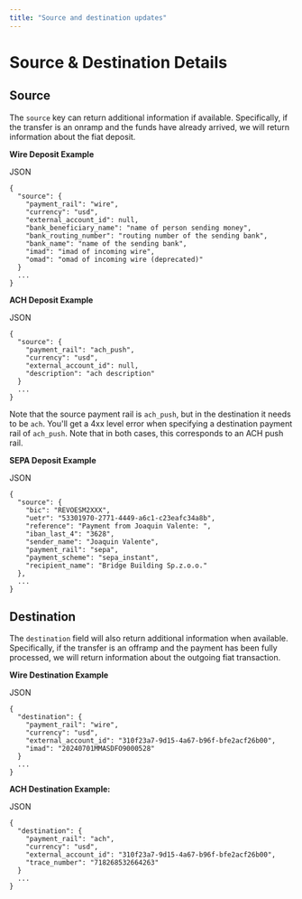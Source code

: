 ```yaml
---
title: "Source and destination updates"
---
```


# **Source & Destination Details**

## **Source**

The `source` key can return additional information if available. Specifically, if the transfer is an onramp and the funds have already arrived, we will return information about the fiat deposit.

**Wire Deposit Example**

JSON

```
{
  "source": {
    "payment_rail": "wire",
    "currency": "usd",
    "external_account_id": null,
    "bank_beneficiary_name": "name of person sending money",
    "bank_routing_number": "routing number of the sending bank",
    "bank_name": "name of the sending bank",
    "imad": "imad of incoming wire",
    "omad": "omad of incoming wire (deprecated)"
  }
  ...
}
```

**ACH Deposit Example**

JSON

```
{
  "source": {
    "payment_rail": "ach_push",
    "currency": "usd",
    "external_account_id": null,
    "description": "ach description"
  }
  ...
}
```

Note that the source payment rail is `ach_push`, but in the destination it needs to be `ach`. You'll get a 4xx level error when specifying a destination payment rail of `ach_push`. Note that in both cases, this corresponds to an ACH push rail.

**SEPA Deposit Example**

JSON

```
{
  "source": {
    "bic": "REVOESM2XXX",
    "uetr": "53301970-2771-4449-a6c1-c23eafc34a8b",
    "reference": "Payment from Joaquin Valente: ",
    "iban_last_4": "3628",
    "sender_name": "Joaquin Valente",
    "payment_rail": "sepa",
    "payment_scheme": "sepa_instant",
    "recipient_name": "Bridge Building Sp.z.o.o."
  },
  ...
}
```

## **Destination**

The `destination` field will also return additional information when available. Specifically, if the transfer is an offramp and the payment has been fully processed, we will return information about the outgoing fiat transaction.

**Wire Destination Example**

JSON

```
{
  "destination": {
    "payment_rail": "wire",
    "currency": "usd",
    "external_account_id": "310f23a7-9d15-4a67-b96f-bfe2acf26b00",
    "imad": "20240701MMASDFO9000528"
  }
  ...
}
```

**ACH Destination Example:**

JSON

```
{
  "destination": {
    "payment_rail": "ach",
    "currency": "usd",
    "external_account_id": "310f23a7-9d15-4a67-b96f-bfe2acf26b00",
    "trace_number": "718268532664263"
  }
  ...
}
```

# 